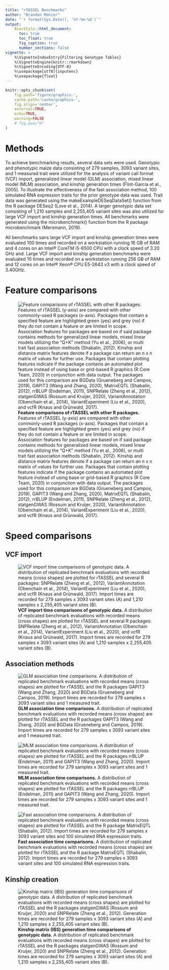 ```yaml
---
title: "rTASSEL Benchmarks"
author: "Brandon Monier"
date: "`r format(Sys.Date(), '%Y-%m-%d')`"
output:
    BiocStyle::html_document:
      toc: true
      toc_float: true
      fig_caption: true
      number_sections: false
vignette: >
    %\VignetteIndexEntry{Filtering Genotype Tables}
    %\VignetteEngine{knitr::rmarkdown}
    %\VignetteEncoding{UTF-8}
    %\usepackage[utf8]{inputenc}
    %\usepackage{float}
---
```



```r
knitr::opts_chunk$set(
    fig.path='figure/graphics-',
    cache.path='cache/graphics-',
    fig.align='center',
    external=TRUE,
    echo=TRUE,
    warning=FALSE
    # fig.pos="H"
)
```


# Methods

To achieve benchmarking results, several data sets were used. Genotypic and 
phenotypic maize data consisting of 279 samples, 3093 variant sites, and 1 
measured trait were utilized for the analysis of variant call format (VCF) 
import, generalized linear model (GLM) association, mixed linear model (MLM) 
association, and kinship generation times (Flint-Garcia et al., 2005). To 
illustrate the effectiveness of the fast association method, 100 simulated RNA 
expression traits for the prior genotype data was used. Trait data was 
generated using the makeExampleDESeqDataSet() function from the R package 
DESeq2 (Love et al., 2014). A larger genotypic data set consisting of 1,210 
samples and 2,255,405 variant sites was also utilized for large VCF import and 
kinship generation times. All benchmarks were generated using the 
microbenchmark() function from the R package microbenchmark (Mersmann, 2019). 

All benchmarks sans large VCF import and kinship generation times were 
evaluated 100 times and recorded on a workstation running 16 GB of RAM and 4 
cores on an Intel® CoreTM i5-6500 CPU with a clock speed of 3.20 GHz and. Large 
VCF import and kinship generation benchmarks were evaluated 10 times and 
recorded on a workstation running 256 GB of RAM and 12 cores on an Intel® Xeon® 
CPU E5-2643 v3 with a clock speed of 3.40GHz.



# Feature comparisons

![**Feature comparisons of rTASSEL with other R packages.** Features of rTASSEL (y-axis) are compared with other commonly-used R packages (x-axis). Packages that contain a specified feature are highlighted green (yes) and grey (no) if they do not contain a feature or are limited in scope. Association features for packages are based on if said package contains methods for generalized linear models, mixed linear models utilizing the “Q+K” method (Yu et al., 2006), or multi trait fast association methods (Shabalin, 2012). Kinship and distance matrix features denote if a package can return an n x n matrix of values for further use. Packages that contain plotting features indicate if the package contains an automated plot feature instead of using base or grid-based R graphics (R Core Team, 2020) in conjunction with data output. The packages used for this comparison are BGData (Grueneberg and Campos, 2019), GAPIT3 (Wang and Zhang, 2020), MatrixEQTL (Shabalin, 2012), rrBLUP (Endelman, 2011), SNPRelate (Zheng et al., 2012), statgenGWAS (Rossum and Kruijer, 2020), VariantAnnotation (Obenchain et al., 2014), VariantExperiment (Liu et al., 2020), and vcfR (Knaus and Grünwald, 2017).](../man/figures/benchmarks/pltFeatures.png)



# Speed comparisons

## VCF import

![**VCF import time comparisons of genotypic data.** A distribution of replicated benchmark evaluations with recorded means (cross shapes) are plotted for rTASSEL and several R packages: SNPRelate (Zheng et al., 2012), VariantAnnotation (Obenchain et al., 2014), VariantExperiment (Liu et al., 2020), and vcfR (Knaus and Grünwald, 2017). Import times are recorded for 279 samples x 3093 variant sites (A) and 1,210 samples x 2,255,405 variant sites (B).](../man/figures/benchmarks/pltVCFImportAll.png)


## Association methods

![**GLM association time comparisons.** A distribution of replicated benchmark evaluations with recorded means (cross shapes) are plotted for rTASSEL and the R packages GAPIT3 (Wang and Zhang, 2020) and BGData (Grueneberg and Campos, 2019). Import times are recorded for 279 samples x 3093 variant sites and 1 measured trait.](../man/figures/benchmarks/pltGLMAssoc.png)


![**MLM association time comparisons.** A distribution of replicated benchmark evaluations with recorded means (cross shapes) are plotted for rTASSEL and the R packages rrBLUP (Endelman, 2011) and GAPIT3 (Wang and Zhang, 2020). Import times are recorded for 279 samples x 3093 variant sites and 1 measured trait.](../man/figures/benchmarks/pltMLMAssoc.png)


![**Fast association time comparisons.** A distribution of replicated benchmark evaluations with recorded means (cross shapes) are plotted for rTASSEL and the R package MatrixEQTL (Shabalin, 2012). Import times are recorded for 279 samples x 3093 variant sites and 100 simulated RNA expression traits.](../man/figures/benchmarks/pltFastAssoc.png)


## Kinship creation

![**Kinship matrix (IBS) generation time comparisons of genotypic data.** A distribution of replicated benchmark evaluations with recorded means (cross shapes) are plotted for rTASSEL and the R packages statgenGWAS (Rossum and Kruijer, 2020) and SNPRelate (Zheng et al., 2012). Generation times are recorded for 279 samples x 3093 variant sites (A) and 1,210 samples x 2,255,405 variant sites (B).](../man/figures/benchmarks/pltKinAll.png)


